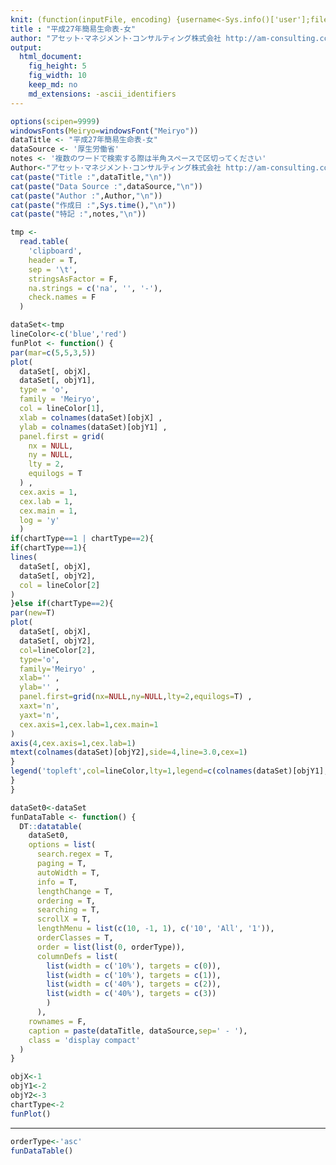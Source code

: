 ```yaml
---
knit: (function(inputFile, encoding) {username<-Sys.info()['user'];fileName<-'defaultPath.csv';pathToFile <-paste0('C:/Users/', username,'/Desktop/pathToCSV/');setwd(pathToFile);buf0<-read.csv(fileName,header = F,skip = 0,stringsAsFactor = F,check.names = F,fileEncoding = 'utf-8');rmarkdown::render(inputFile, encoding = encoding, output_file = paste0('C:/Users/',username,buf0[2,1],'charts/','am-consulting.co.jp-',format(Sys.time(),'%Y-%m-%d-%H-%M-%S'),'.html')) })
title : "平成27年簡易生命表-女"
author: "アセット･マネジメント･コンサルティング株式会社 http://am-consulting.co.jp"
output: 
  html_document:
    fig_height: 5
    fig_width: 10
    keep_md: no
    md_extensions: -ascii_identifiers 
---
```

<link href="http://knowledgevault.saecanet.com/components/rmarkdown-html.css" rel="stylesheet"> 

```r
options(scipen=9999)
windowsFonts(Meiryo=windowsFont("Meiryo"))
dataTitle <- "平成27年簡易生命表-女"
dataSource <- '厚生労働省'
notes <- '複数のワードで検索する際は半角スペースで区切ってください'
Author<-"アセット･マネジメント･コンサルティング株式会社 http://am-consulting.co.jp"
cat(paste("Title :",dataTitle,"\n"))
cat(paste("Data Source :",dataSource,"\n"))
cat(paste("Author :",Author,"\n"))
cat(paste("作成日 :",Sys.time(),"\n"))
cat(paste("特記 :",notes,"\n"))
```

```r
tmp <-
  read.table(
    'clipboard',
    header = T,
    sep = '\t',
    stringsAsFactor = F,
    na.strings = c('na', '', '-'),
    check.names = F
  )
```

```r
dataSet<-tmp
lineColor<-c('blue','red')
funPlot <- function() {
par(mar=c(5,5,3,5))
plot(
  dataSet[, objX],
  dataSet[, objY1],
  type = 'o',
  family = 'Meiryo',
  col = lineColor[1],
  xlab = colnames(dataSet)[objX] ,
  ylab = colnames(dataSet)[objY1] ,
  panel.first = grid(
    nx = NULL,
    ny = NULL,
    lty = 2,
    equilogs = T
  ) ,
  cex.axis = 1,
  cex.lab = 1,
  cex.main = 1,
  log = 'y'
  )
if(chartType==1 | chartType==2){  
if(chartType==1){
lines(
  dataSet[, objX],
  dataSet[, objY2],
  col = lineColor[2]
)
}else if(chartType==2){  
par(new=T)
plot(
  dataSet[, objX],
  dataSet[, objY2],
  col=lineColor[2],
  type='o',
  family='Meiryo' ,
  xlab='' ,
  ylab='' ,
  panel.first=grid(nx=NULL,ny=NULL,lty=2,equilogs=T) ,
  xaxt='n',
  yaxt='n',
  cex.axis=1,cex.lab=1,cex.main=1
)    
axis(4,cex.axis=1,cex.lab=1)
mtext(colnames(dataSet)[objY2],side=4,line=3.0,cex=1)
}
legend('topleft',col=lineColor,lty=1,legend=c(colnames(dataSet)[objY1],colnames(dataSet)[objY2]),cex=1,pch  = 1,bty='n')
}
}
```

```r
dataSet0<-dataSet
funDataTable <- function() {
  DT::datatable(
    dataSet0,
    options = list(
      search.regex = T,
      paging = T,
      autoWidth = T,
      info = T,
      lengthChange = T,
      ordering = T,
      searching = T,
      scrollX = T,
      lengthMenu = list(c(10, -1, 1), c('10', 'All', '1')),
      orderClasses = T,
      order = list(list(0, orderType)),
      columnDefs = list(
        list(width = c('10%'), targets = c(0)),
        list(width = c('10%'), targets = c(1)),
        list(width = c('40%'), targets = c(2)),
        list(width = c('40%'), targets = c(3))
        )
      ),
    rownames = F,
    caption = paste(dataTitle, dataSource,sep=' - '),
    class = 'display compact'
  )
}
```

```r
objX<-1
objY1<-2
objY2<-3
chartType<-2
funPlot()
```
<hr>
```r
orderType<-'asc'
funDataTable()
```